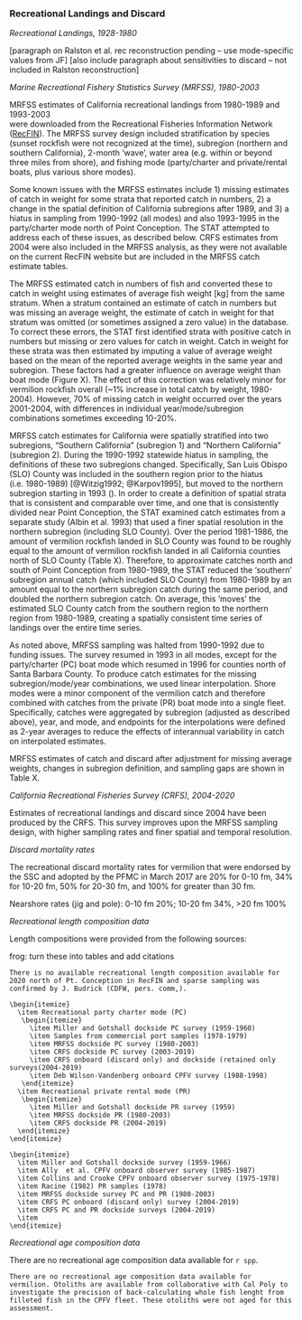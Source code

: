 ### Recreational Landings and Discard


*Recreational Landings, 1928-1980*

[paragraph on Ralston et al. rec reconstruction pending -- use mode-specific values from JF]
[also include paragraph about sensitivities to discard -- not included in Ralston reconstruction]

*Marine Recreational Fishery Statistics Survey (MRFSS), 1980-2003*

MRFSS estimates of California recreational landings from 1980-1989 and 1993-2003  
were downloaded from the Recreational Fisheries Information Network 
([RecFIN](https://www.recfin.org/)). The MRFSS survey design included stratification by 
species (sunset rockfish were not recognized at the time), subregion (northern 
and southern California), 2-month ‘wave’, water area (e.g. within or beyond 
three miles from shore), and fishing mode (party/charter and private/rental boats,
plus various shore modes).

Some known issues with the MRFSS estimates include 1) missing estimates of catch 
in weight for some strata that reported catch in numbers, 2) a change in the 
spatial definition of California subregions after 1989, and 3) a hiatus in 
sampling from 1990-1992 (all modes) and also 1993-1995 in the party/charter mode 
north of Point Conception. The STAT attempted to address each of these issues, 
as described below. CRFS estimates from 2004 were also included in the MRFSS 
analysis, as they were not available on the current RecFIN website but are 
included in the MRFSS catch estimate tables.

The MRFSS estimated catch in numbers of fish and converted these to catch in 
weight using estimates of average fish weight [kg] from the same stratum. When 
a stratum contained an estimate of catch in numbers but was missing an average 
weight, the estimate of catch in weight for that stratum was omitted (or sometimes 
assigned a zero value) in the database. To correct these errors, the STAT first 
identified strata with positive catch in numbers but missing or zero values for 
catch in weight. Catch in weight for these strata was then estimated by imputing 
a value of average weight based on the mean of the reported average weights in 
the same year and subregion. These factors had a greater influence on average 
weight than boat mode (Figure X). The effect of this correction was relatively 
minor for vermilion rockfish overall (~1% increase in total catch by weight, 
1980-2004). However, 70% of missing catch in weight occurred over the years 
2001-2004, with differences in individual year/mode/subregion combinations sometimes exceeding 10-20%.

MRFSS catch estimates for California were spatially stratified into two subregions, 
“Southern California” (subregion 1) and “Northern California” (subregion 2). 
During the 1990-1992 statewide hiatus in sampling, the definitions of these two 
subregions changed. Specifically, San Luis Obispo (SLO) County was included in 
the southern region prior to the hiatus (i.e. 1980-1989) [@Witzig1992; @Karpov1995], 
but moved to the northern subregion starting in 1993 (). In order to create a 
definition of spatial strata that is consistent and comparable over time, and 
one that is consistently divided near Point Conception, the STAT examined catch 
estimates from a separate study (Albin et al. 1993) that used a finer spatial 
resolution in the northern subregion (including SLO County). Over the period 
1981-1986, the amount of vermilion rockfish landed in SLO County was found to 
be roughly equal to the amount of vermilion rockfish landed in all California 
counties north of SLO County (Table X). Therefore, to approximate catches north
and south of Point Conception from 1980-1989, the STAT reduced the ‘southern’ 
subregion annual catch (which included SLO County) from 1980-1989 by an amount 
equal to the northern subregion catch during the same period, and doubled the 
northern subregion catch. On average, this ‘moves’ the estimated SLO County 
catch from the southern region to the northern region from 1980-1989, creating 
a spatially consistent time series of landings over the entire time series.


As noted above, MRFSS sampling was halted from 1990-1992 due to funding issues. 
The survey resumed in 1993 in all modes, except for the party/charter (PC) boat 
mode which resumed in 1996 for counties north of Santa Barbara County.  To 
produce catch estimates for the missing subregion/mode/year combinations, we 
used linear interpolation. Shore modes were a minor component of the vermilion 
catch and therefore combined with catches from the private (PR) boat mode into 
a single fleet. Specifically, catches were aggregated by subregion (adjusted as 
described above), year, and mode, and endpoints for the interpolations were 
defined as 2-year averages to reduce the effects of interannual variability 
in catch on interpolated estimates.

MRFSS estimates of catch and discard after adjustment for missing average weights,
changes in subregion definition, and sampling gaps are shown in Table X.

*California Recreational Fisheries Survey (CRFS), 2004-2020*

Estimates of recreational landings and discard since 2004 have been produced by 
the CRFS. This survey improves upon the MRFSS sampling design, with higher 
sampling rates and finer spatial and temporal resolution.



*Discard mortality rates*

The recreational discard mortality rates for vermilion that were endorsed by the 
SSC and adopted by the 
PFMC in March 2017 are 20% for 0-10 fm, 34% for 10-20 fm, 50% for 20-30 fm, and 
100% for greater than 30 fm.


Nearshore rates (jig and pole): 0-10 fm 20%; 10-20 fm 34%, >20 fm 100%



*Recreational length composition data*

Length compositions were provided from the following sources:

frog: turn these into tables and add citations

```asis
There is no available recreational length composition available for 2020 north of Pt. Conception in RecFIN and sparse sampling was confirmed by J. Budrick (CDFW, pers. comm,).

\begin{itemize}
  \item Recreational party charter mode (PC)
   \begin{itemize}
     \item Miller and Gotshall dockside PC survey (1959-1960) 
     \item Samples from commercial port samples (1978-1979)
     \item MRFSS dockside PC survey (1980-2003)    
     \item CRFS dockside PC survey (2003-2019)
     \item CRFS onboard (discard only) and dockside (retained only surveys(2004-2019)
     \item Deb Wilson-Vandenberg onboard CPFV survey (1988-1998)
   \end{itemize}
  \item Recreational private rental mode (PR)
   \begin{itemize}
     \item Miller and Gotshall dockside PR survey (1959) 
     \item MRFSS dockside PR (1980-2003)
     \item CRFS dockside PR (2004-2019)
  \end{itemize}
\end{itemize}
```

```asis
\begin{itemize}
  \item Miller and Gotshall dockside survey (1959-1966)    
  \item Ally  et al. CPFV onboard observer survey (1985-1987)
  \item Collins and Crooke CPFV onboard observer survey (1975-1978)  
  \item Racine (1982) PR samples (1978)
  \item MRFSS dockside survey PC and PR (1980-2003)     
  \item CRFS PC onboard (discard only) survey (2004-2019)
  \item CRFS PC and PR dockside surveys (2004-2019)
  \item 
\end{itemize}
```



*Recreational age composition data*

There are no recreational age composition data available for `r spp`.

```asis
There are no recreational age composition data available for vermilion. Otoliths are available from collaborative with Cal Poly to investigate the precision of back-calculating whole fish lenght from filleted fish in the CPFV fleet. These otoliths were not aged for this assessment. 
```
